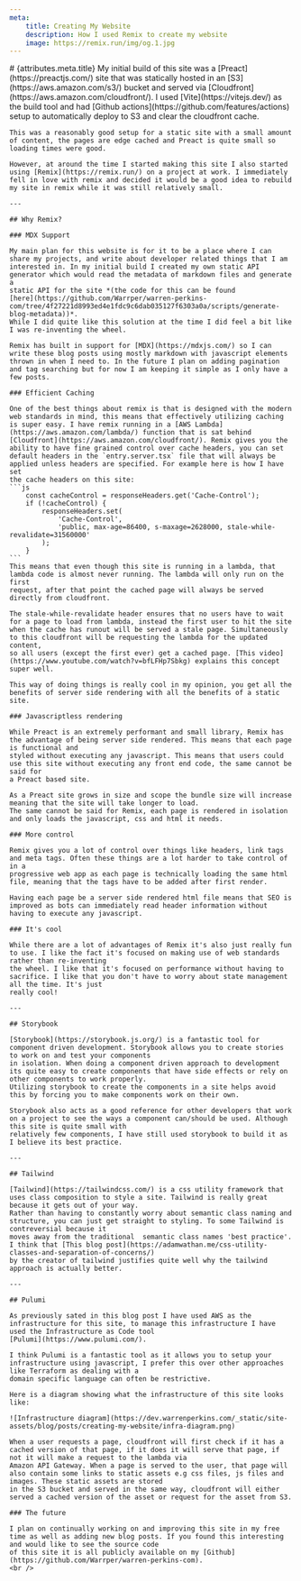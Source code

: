 ```yaml
---
meta:
    title: Creating My Website
    description: How I used Remix to create my website
    image: https://remix.run/img/og.1.jpg
---
```



<BlogContent>
    # {attributes.meta.title}
    My initial build of this site was a [Preact](https://preactjs.com/) site that was statically hosted in an [S3](https://aws.amazon.com/s3/)
    bucket and served via [Cloudfront](https://aws.amazon.com/cloudfront/). I used [Vite](https://vitejs.dev/) as the build tool and had
    [Github actions](https://github.com/features/actions) setup to automatically deploy to S3 and clear the cloudfront cache.

    This was a reasonably good setup for a static site with a small amount of content, the pages are edge cached and Preact is quite small so
    loading times were good.

    However, at around the time I started making this site I also started using [Remix](https://remix.run/) on a project at work. I immediately
    fell in love with remix and decided it would be a good idea to rebuild my site in remix while it was still relatively small.

    ---

    ## Why Remix?

    ### MDX Support

    My main plan for this website is for it to be a place where I can share my projects, and write about developer related things that I am
    interested in. In my initial build I created my own static API generator which would read the metadata of markdown files and generate a
    static API for the site *(the code for this can be found
    [here](https://github.com/Warrper/warren-perkins-com/tree/4f27221d8993ed4e1fdc9c6dab035127f6303a0a/scripts/generate-blog-metadata))*.
    While I did quite like this solution at the time I did feel a bit like I was re-inventing the wheel.

    Remix has built in support for [MDX](https://mdxjs.com/) so I can write these blog posts using mostly markdown with javascript elements
    thrown in when I need to. In the future I plan on adding pagination and tag searching but for now I am keeping it simple as I only have a
    few posts.

    ### Efficient Caching

    One of the best things about remix is that is designed with the modern web standards in mind, this means that effectively utilizing caching
    is super easy. I have remix running in a [AWS Lambda](https://aws.amazon.com/lambda/) function that is sat behind
    [Cloudfront](https://aws.amazon.com/cloudfront/). Remix gives you the ability to have fine grained control over cache headers, you can set
    default headers in the `entry.server.tsx` file that will always be applied unless headers are specified. For example here is how I have set
    the cache headers on this site:
    ```js
        const cacheControl = responseHeaders.get('Cache-Control');
        if (!cacheControl) {
            responseHeaders.set(
                'Cache-Control',
                'public, max-age=86400, s-maxage=2628000, stale-while-revalidate=31560000'
            );
        }
    ```
    This means that even though this site is running in a lambda, that lambda code is almost never running. The lambda will only run on the first
    request, after that point the cached page will always be served directly from cloudfront.

    The stale-while-revalidate header ensures that no users have to wait for a page to load from lambda, instead the first user to hit the site
    when the cache has runout will be served a stale page. Simultaneously to this cloudfront will be requesting the lambda for the updated content,
    so all users (except the first ever) get a cached page. [This video](https://www.youtube.com/watch?v=bfLFHp7Sbkg) explains this concept super well.

    This way of doing things is really cool in my opinion, you get all the benefits of server side rendering with all the benefits of a static site.

    ### Javascriptless rendering

    While Preact is an extremely performant and small library, Remix has the advantage of being server side rendered. This means that each page is functional and
    styled without executing any javascript. This means that users could use this site without executing any front end code, the same cannot be said for
    a Preact based site.

    As a Preact site grows in size and scope the bundle size will increase meaning that the site will take longer to load.
    The same cannot be said for Remix, each page is rendered in isolation and only loads the javascript, css and html it needs.

    ### More control

    Remix gives you a lot of control over things like headers, link tags and meta tags. Often these things are a lot harder to take control of in a
    progressive web app as each page is technically loading the same html file, meaning that the tags have to be added after first render.

    Having each page be a server side rendered html file means that SEO is improved as bots can immediately read header information without having to execute any javascript.

    ### It's cool

    While there are a lot of advantages of Remix it's also just really fun to use. I like the fact it's focused on making use of web standards rather than re-inventing
    the wheel. I like that it's focused on performance without having to sacrifice. I like that you don't have to worry about state management all the time. It's just
    really cool!

    ---

    ## Storybook

    [Storybook](https://storybook.js.org/) is a fantastic tool for component driven development. Storybook allows you to create stories to work on and test your components
    in isolation. When doing a component driven approach to development its quite easy to create components that have side effects or rely on other components to work properly.
    Utilizing storybook to create the components in a site helps avoid this by forcing you to make components work on their own.

    Storybook also acts as a good reference for other developers that work on a project to see the ways a component can/should be used. Although this site is quite small with
    relatively few components, I have still used storybook to build it as I believe its best practice.

    ---

    ## Tailwind

    [Tailwind](https://tailwindcss.com/) is a css utility framework that uses class composition to style a site. Tailwind is really great because it gets out of your way.
    Rather than having to constantly worry about semantic class naming and structure, you can just get straight to styling. To some Tailwind is contreversial because it
    moves away from the traditional  semantic class names 'best practice'. I think that [This blog post](https://adamwathan.me/css-utility-classes-and-separation-of-concerns/)
    by the creator of tailwind justifies quite well why the tailwind approach is actually better.

    ---

    ## Pulumi

    As previously sated in this blog post I have used AWS as the infrastructure for this site, to manage this infrastructure I have used the Infrastructure as Code tool
    [Pulumi](https://www.pulumi.com/).

    I think Pulumi is a fantastic tool as it allows you to setup your infrastructure using javascript, I prefer this over other approaches like Terraform as dealing with a
    domain specific language can often be restrictive.

    Here is a diagram showing what the infrastructure of this site looks like:

    ![Infrastructure diagram](https://dev.warrenperkins.com/_static/site-assets/blog/posts/creating-my-website/infra-diagram.png)

    When a user requests a page, cloudfront will first check if it has a cached version of that page, if it does it will serve that page, if not it will make a request to the lambda via
    Amazon API Gateway. When a page is served to the user, that page will also contain some links to static assets e.g css files, js files and images. These static assets are stored
    in the S3 bucket and served in the same way, cloudfront will either served a cached version of the asset or request for the asset from S3.

    ### The future

    I plan on continually working on and improving this site in my free time as well as adding new blog posts. If you found this interesting and would like to see the source code
    of this site it is all publicly available on my [Github](https://github.com/Warrper/warren-perkins-com).
    <br />
</BlogContent>
